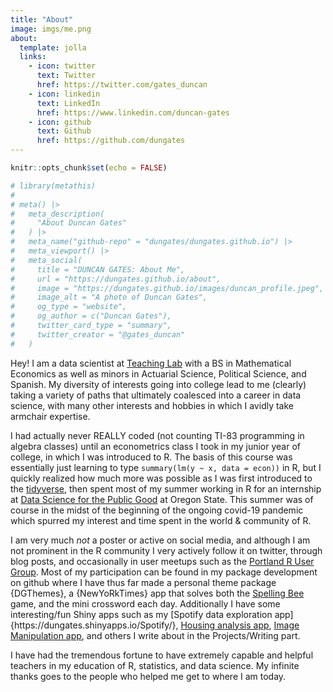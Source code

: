 ```yaml
---
title: "About"
image: imgs/me.png
about:
  template: jolla
  links:
    - icon: twitter
      text: Twitter
      href: https://twitter.com/gates_duncan
    - icon: linkedin
      text: LinkedIn
      href: https://www.linkedin.com/duncan-gates
    - icon: github
      text: Github
      href: https://github.com/dungates
---
```


```r
knitr::opts_chunk$set(echo = FALSE)
```

```r
# library(metathis)
# 
# meta() |>
#   meta_description(
#     "About Duncan Gates"
#   ) |>
#   meta_name("github-repo" = "dungates/dungates.github.io") |>
#   meta_viewport() |>
#   meta_social(
#     title = "DUNCAN GATES: About Me",
#     url = "https://dungates.github.io/about",
#     image = "https://dungates.github.io/images/duncan_profile.jpeg",
#     image_alt = "A photo of Duncan Gates",
#     og_type = "website",
#     og_author = c("Duncan Gates"),
#     twitter_card_type = "summary",
#     twitter_creator = "@gates_duncan"
#   )
```

Hey! I am a data scientist at [Teaching Lab](https://www.teachinglab.org/) with a BS in Mathematical Economics as well as minors in Actuarial Science, Political Science, and Spanish. My diversity of interests going into college lead to me (clearly) taking a variety of paths that ultimately coalesced into a career in data science, with many other interests and hobbies in which I avidly take armchair expertise.

I had actually never REALLY coded (not counting TI-83 programming in algebra classes) until an econometrics class I took in my junior year of college, in which I was introduced to R. The basis of this course was essentially just learning to type `summary(lm(y ~ x, data = econ))` in R, but I quickly realized how much more was possible as I was first introduced to the [tidyverse](https://www.tidyverse.org/), then spent most of my summer working in R for an internship at [Data Science for the Public Good](https://datascienceforthepublicgood.org/) at Oregon State. This summer was of course in the midst of the beginning of the ongoing covid-19 pandemic which spurred my interest and time spent in the world & community of R.

I am very much *not* a poster or active on social media, and although I am not prominent in the R community I very actively follow it on twitter, through blog posts, and occasionally in user meetups such as the [Portland R User Group](https://www.meetup.com/portland-r-user-group/). Most of my participation can be found in my package development on github where I have thus far made a personal theme package {DGThemes}, a {NewYoRkTimes} app that solves both the [Spelling Bee](https://www.nytimes.com/puzzles/spelling-bee) game, and the mini crossword each day. Additionally I have some interesting/fun Shiny apps such as my \[Spotify data exploration app\]{https://dungates.shinyapps.io/Spotify/}, [Housing analysis app](shinyapps.duncangates.me/Housing), [Image Manipulation app](https://dungates.shinyapps.io/image_to_art/), and others I write about in the Projects/Writing part.

I have had the tremendous fortune to have extremely capable and helpful teachers in my education of R, statistics, and data science. My infinite thanks goes to the people who helped me get to where I am today.
